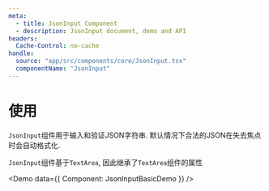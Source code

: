 ```yaml
---
meta:
  - title: JsonInput Component
  - description: JsonInput document, demo and API
headers:
  Cache-Control: no-cache
handle:
  source: "app/src/components/core/JsonInput.tsx"
  componentName: "JsonInput"
---
```



# 使用

`JsonInput`组件用于输入和验证JSON字符串. 默认情况下合法的JSON在失去焦点时会自动格式化.

`JsonInput`组件基于`TextArea`, 因此继承了`TextArea`组件的属性

<Demo data={{ Component: JsonInputBasicDemo }} />
